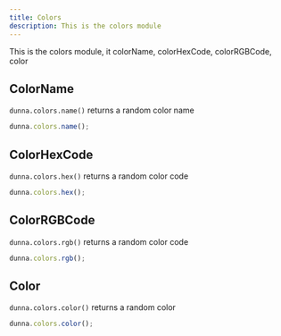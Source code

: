 ```yaml
---
title: Colors
description: This is the colors module
---
```



This is the colors module, it colorName, colorHexCode, colorRGBCode, color

## ColorName

`dunna.colors.name()` returns a random color name

```js
dunna.colors.name();
```

## ColorHexCode

`dunna.colors.hex()` returns a random color code

```js
dunna.colors.hex();
```

## ColorRGBCode

`dunna.colors.rgb()` returns a random color code

```js
dunna.colors.rgb();
```

## Color

`dunna.colors.color()` returns a random color

```js
dunna.colors.color();
```
